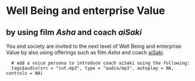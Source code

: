 # Well Being and enterprise Value
## by using film *Asha* and coach *aiSaki*

You and society are invited to the next level of Well Being and enterprise Value by also using offerings such as film *Asha* and coach [aiSaki](https://vinitk.shinyapps.io/aiSaki/).

```
  # add a voice persona to introduce coach aiSaki using the following:
  tags$audio(src = "cut.mp3", type = "audio/mp3", autoplay = NA, controls = NA)
```
